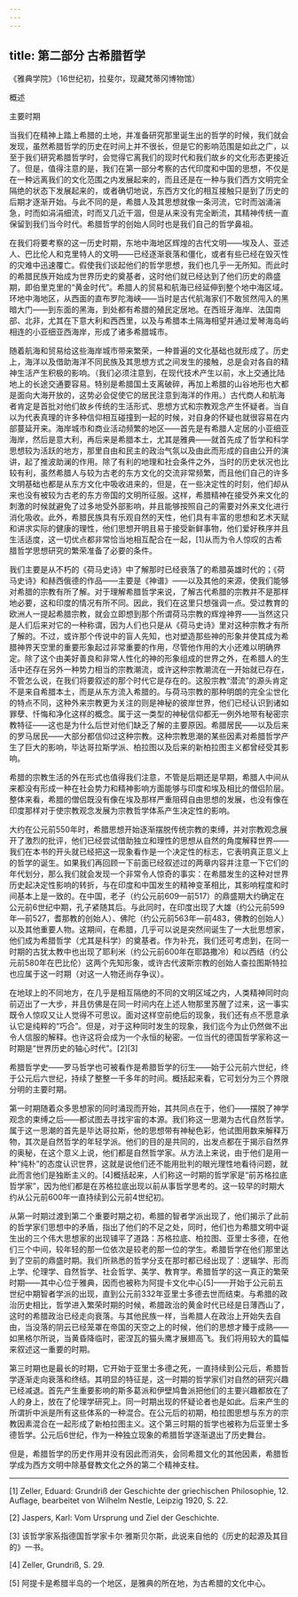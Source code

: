 ```yaml
---
---
---
```

title: 第二部分 古希腊哲学
---







《雅典学院》（16世纪初，拉斐尔，现藏梵蒂冈博物馆）





概述

主要时期





当我们在精神上踏上希腊的土地，并准备研究那里诞生出的哲学的时候，我们就会发现，虽然希腊哲学的历史在时间上并不很长，但是它的影响范围是如此之广，以至于我们研究希腊哲学时，会觉得它离我们的现时代和我们故乡的文化形态更接近了。但是，值得注意的是，我们在第一部分考察的古代印度和中国的思想，不仅是在一种远离我们的文化范围之内发展起来的，而且还是在一种与我们西方文明完全隔绝的状态下发展起来的，或者确切地说，东西方文化的相互接触只是到了历史的后期才逐渐开始。与此不同的是，希腊人及其思想就像一条河流，它时而汹涌湍急，时而如涓涓细流，时而又几近干涸，但是从来没有完全断流，其精神传统一直保留到我们当今时代。希腊哲学的创始人同时也是我们自己的哲学鼻祖。

在我们将要考察的这一历史时期，东地中海地区辉煌的古代文明——埃及人、亚述人、巴比伦人和克里特人的文明——已经逐渐衰落和僵化，或者有些已经在毁灭性的灾难中迅速覆亡。假使我们谈起他们的哲学思想，我们也几乎一无所知。而此时的希腊民族开始成为世界历史的奠基者，这时他们就已经达到了他们历史的鼎盛期，即伯里克里的“黄金时代”。希腊人的贸易和航海已经延伸到整个地中海区域。环地中海地区，从西面的直布罗陀海峡——当时是古代航海家们不敢贸然闯入的黑暗大门——到东面的黑海，到处都有希腊的殖民定居地。在西班牙海岸、法国南部、北非，尤其在下意大利和西西里，以及与希腊本土隔海相望并通过爱琴海岛屿相连的小亚细亚西海岸，形成了诸多希腊城市。

随着航海和贸易给这些海岸城市带来繁荣，一种普遍的文化基础也就形成了。历史上，海洋以及借助海洋不同民族及其思想方式之间发生的接触，总是会对各自的精神生活产生积极的影响。（我们必须注意到，在现代技术产生以前，水上交通比陆地上的长途交通要容易。特别是希腊国土支离破碎，再加上希腊的山谷地形也大都是面向大海开放的，这势必会促使它的居民注意到海洋的作用。）古代商人和航海者肯定是首批对他们故乡传统的生活形式、思想方式和宗教观念产生怀疑者。当自以为代表真理的许多种信仰相互碰撞到一起的时候，对自身的怀疑也就很容易在内部蔓延开来。海岸城市和商业活动频繁的地区——首先是有希腊人定居的小亚细亚海岸，然后是意大利，再后来是希腊本土，尤其是雅典——就首先成了哲学和科学思想较为活跃的地方，那里自由和民主的政治气氛以及由此而形成的自由公开的演讲，起了推波助澜的作用。除了有利的地理和社会条件之外，当时的历史状况也比较有利，虽然希腊人与较为古老的东方文化的交流非常频繁，而且他们自己的许多文明基础也都是从东方文化中吸收进来的，但是，在一些决定性的时刻，他们却从来也没有被较为古老的东方帝国的文明所征服。这样，希腊精神在接受外来文化的刺激的时候就避免了过多地受外部影响，并且能够按照自己的需要对外来文化进行消化吸收。此外，希腊民族具有乐观自然的天性，他们具有丰富的思想和艺术天赋和讲求实际的健康的理性，他们思想开明且易于接受新鲜事物，他们爱好秩序并且生活适度，这一切优点都非常恰当地相互配合在一起，[1]从而为令人惊叹的古希腊哲学思想研究的繁荣准备了必要的条件。

我们主要是从不朽的《荷马史诗》中了解那时已经衰落了的希腊英雄时代的；《荷马史诗》和赫西俄德的作品——主要是《神谱》——以及其他的来源，使我们能够对希腊的宗教有所了解。对于理解希腊哲学来说，了解古代希腊的宗教并不是那样地必要，这和印度的情况有所不同。因此，我们在这里只想强调一点。受过教育的欧洲人一提起希腊宗教，就会立即想到那个所谓荷马宗教的辉煌神界——当然这只是人们后来对它的一种称谓，因为人们也只是从《荷马史诗》里对这种宗教才有所了解的。不过，或许那个传说中的盲人先知，也对塑造那些神的形象并使其成为希腊神界天空里的重要形象起过非常重要的作用，尽管他作用的大小还难以明确界定。除了这个由美好善良和非常人性化的神的形象组成的世界之外，在希腊人的生活中还存在另外一种势力相当的宗教潮流，或许这种宗教潮流在一开始就已存在，不管怎么说，在我们将要叙述的那个时代它是存在的。这股宗教“潜流”的源头肯定不是来自希腊本土，而是从东方流入希腊的。与荷马宗教的那种明朗的完全尘世化的特点不同，这种外来宗教更为关注的则是神秘的彼岸世界，他们已经认识到诸如罪孽、忏悔和净化这样的概念。属于这一类型的神秘信仰都无一例外地带有秘密宗教特征——这也是为什么后世对他们缺乏了解的主要原因。希腊居民——以及后来的罗马居民——大部分都信仰过这种宗教。这种宗教思潮的某些因素对希腊哲学产生了巨大的影响，毕达哥拉斯学派、柏拉图以及后来的新柏拉图主义都曾经受其影响。

希腊的宗教生活的外在形式也值得我们注意，不管是后期还是早期，希腊人中间从来都没有形成一种在社会势力和精神影响方面能够与印度和埃及相比的僧侣阶层。整体来看，希腊的僧侣既没有像在埃及那样严重阻碍自由思想的发展，也没有像在印度那样对于使宗教观念发展为宗教哲学体系产生决定性的影响。

大约在公元前550年时，希腊思想开始逐渐摆脱传统宗教的束缚，并对宗教观念展开了激烈的批评，他们已经尝试借助独立和理性的思想从自然的角度解释世界——我们在本书的开头就已经把这一现象看作是一个决定性的标志，它表明真正意义上的哲学的诞生。如果我们再回顾一下前面已经叙述过的两章内容并注意一下它们的年代划分，那么我们就会发现一个非常令人惊奇的事实：在希腊发生的这种对世界历史起决定性影响的转折，与在印度和中国发生的精神变革相比，其影响程度和时间基本上是一致的。在中国，老子（约公元前609—前517）的鼎盛期大约确定在公元前6世纪中期，孔子紧随其后。与此同时，在印度出现了大雄（约公元前599年—前527，耆那教的创始人）、佛陀（约公元前563年—前483，佛教的创始人）以及其他重要人物。这期间，在希腊，几乎可以说是突然间诞生了一大批思想家，他们成为希腊哲学（尤其是科学）的奠基者。作为补充，我们还可考虑到，在同一时期的古犹太教中也出现了耶利米（约公元前600年在耶路撒冷）和以西结（约公元前580年在巴比伦）这两个先知形象，或许古代波斯宗教的创始人查拉图斯特拉也应属于这一时期（对这一人物还尚存争议）。

在地球上的不同地方，在几乎是相互隔绝的不同的文明区域之内，人类精神同时向前迈出了一大步，并且仿佛是在同一时间内在上述人物那里苏醒了过来，这一事实既令人惊叹又让人觉得不可思议。面对这样空前绝后的现象，我们还有点不愿意承认它是纯粹的“巧合”。但是，对于这种同时发生的现象，我们迄今为止仍然做不出令人信服的解释。也许这将会成为一个永恒的秘密。一位当代的德国哲学家称这一时期是“世界历史的轴心时代”。[2][3]

希腊哲学史——罗马哲学也可被看作是希腊哲学的衍生——始于公元前六世纪，终于公元后六世纪，持续了整整一千多年的时间。概括起来看，它可划分为三个界限分明的主要时期。

第一时期随着众多思想家的同时涌现而开始，其共同点在于，他们——摆脱了神学观念的束缚之后——都试图去寻找宇宙的本源。我们称这一思潮为古代自然哲学。属于这一思潮的首先是毕达哥拉斯，他的思想带有神秘色彩，他试图用数来解释万物，其次是自然哲学的年轻学派。他们的目的是共同的，出发点都在于揭示自然界的奥秘，在这个意义上说，他们都是自然哲学家。从方法上来说，由于他们是用一种“纯朴”的态度认识世界，这就是说他们还不能用批判的眼光理性地看待问题，就此而言他们是独断主义的。[4]概括起来，人们称这一时期的哲学家是“前苏格拉底哲学家”，因为他们都是在苏格拉底出现以前从事哲学思考的。这一较早的时期大约从公元前600年一直持续到公元前4世纪初。

从第一时期过渡到第二个重要时期之初，希腊的智者学派出现了，他们揭示了此前的哲学家们思想中的矛盾，指出了他们的不足之处，同时，他们也为希腊文明中诞生出的三个伟大思想家的出现铺平了道路：苏格拉底、柏拉图、亚里士多德，在他们三个中间，较年轻的那一位依次是较老的那一位的学生。希腊哲学在他们那里达到了空前的鼎盛时期。我们所熟悉的哲学分支在那时都已经出现了：逻辑学、形而上学、伦理学、自然哲学、社会哲学、美学、教育学。希腊哲学的这一真正的繁荣时期——其中心位于雅典，因而也被称为阿提卡文化中心[5]——开始于公元前五世纪中期智者学派的出现，直到公元前332年亚里士多德去世而结束。与希腊的政治历史相比，哲学进入繁荣时期的时候，希腊政治的黄金时代已经是日薄西山了，这时的希腊政治已经走向衰落。与其他民族一样，当希腊人在政治上开始失去自由，当没落的阴云已经笼罩在帝国的天空之上的时候，他们的思想才臻于成熟——如黑格尔所说，当黄昏降临时，密涅瓦的猫头鹰才展翅高飞。我们将用较大的篇幅来叙述这一重要的时期。

第三时期也是最长的时期，它开始于亚里士多德之死，一直持续到公元后，希腊哲学逐渐走向衰落和终结。其明显的特征是，这一时期的哲学家们对自然的研究兴趣已经减退。首先产生重要影响的斯多葛派和伊壁鸠鲁派把他们的主要兴趣都放在了人的身上，放在了伦理学研究上。同一时期出现的怀疑论者也是如此。后来产生的所谓折中派是所有这些体系的一种混合。在公元后的初期，柏拉图思想与东方的宗教因素混合在一起形成了新柏拉图主义。这个第三时期的哲学也被称为后亚里士多德哲学。公元后6世纪，作为一种独立现象的希腊哲学逐渐退出了历史舞台。

但是，希腊哲学的历史作用并没有因此而消失，会同希腊文化的其他因素，希腊哲学成为西方文明中除基督教文化之外的第二个精神支柱。



* * *



[1] Zeller, Eduard: Grundriß der Geschichte der griechischen Philosophie, 12. Auflage, bearbeitet von Wilhelm Nestle, Leipzig 1920, S. 22.

[2] Jaspers, Karl: Vom Ursprung und Ziel der Geschichte.

[3] 该哲学家系指德国哲学家卡尔·雅斯贝尔斯，此说来自他的《历史的起源及其目的》一书。

[4] Zeller, Grundriß, S. 29.

[5] 阿提卡是希腊半岛的一个地区，是雅典的所在地，为古希腊的文化中心。